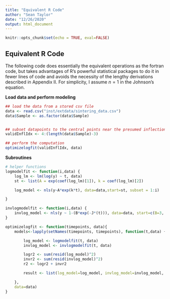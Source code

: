 ```yaml
---
title: "Equivalent R Code"
author: "Sean Taylor"
date: "12/26/2020"
output: html_document
---
```


```r
knitr::opts_chunk$set(echo = TRUE, eval=FALSE)
```

## Equivalent R Code

The following code does essentially the equivalent operations as the fortran code, but takes advantages of R's powerful statistical packages to do it in fewer lines of code and avoids the necessity of the lengthy derivations described in Appendix II. For simplicity, I assume $n=1$ in the Johnson's equation.

**Load data and perform modeling**

```r
## load the data from a stored csv file
data <- read.csv("inst/extdata/sintering_data.csv")
data$Sample <- as.factor(data$Sample)


## subset datapoints to the central points near the presumed inflection point
validInflIdx <- 4:(length(data$Sample)-3)

## perform the computation
optimizelogfit(validInflIdx, data)

```

**Subroutines**
```r

# helper functions
logmodelfit <- function(i,data) {
    log_lm <- lm(log(y) ~ t, data)
    st <- list(A = exp(coef(log_lm)[1]), k = coef(log_lm)[2])

    log_model <- nls(y~A*exp(k*t), data=data,start=st, subset = 1:i)

}

invlogmodelfit <- function(i,data) {
    invlog_model <- nls(y ~ 1-(B*exp(-J*(t))), data=data, start=c(B=3, J=0.02), subset = i:14)
}

optimizelogfit <- function(timepoints, data){
    models<-lapply(setNames(timepoints, timepoints), function(t,data) {

        log_model <- logmodelfit(t, data)
        invlog_model <- invlogmodelfit(t, data)

        logr2 <- sum(resid(log_model)^2)
        invr2 <- sum(resid(invlog_model)^2)
        r2 <- logr2 + invr2

        result <- list(log_model=log_model, invlog_model=invlog_model, r2=r2)

    },
    data=data)
}
```

